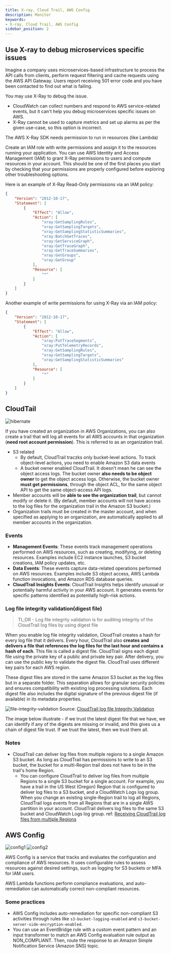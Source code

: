 ```yaml
---
title: X-ray, Cloud Trail, AWS Config
description: Monitor
keywords:
- X-ray, Cloud Trail, AWS Config
sidebar_position: 2
---
```


## Use X-ray to debug microservices specific issues

Imagine a company uses microservices-based infrastructure to process the API calls from clients, perform request filtering and cache requests using the AWS API Gateway. Users report receiving 501 error code and you have been contacted to find out what is failing. 

You may use X-Ray to debug the issue.

- CloudWatch can collect numbers and respond to AWS service-related events, but it can't help you debug microservices specific issues on AWS.
- X-Ray cannot be used to capture metrics and set up alarms as per the given use-case, so this option is incorrect.

The AWS X-Ray SDK needs permission to run in resources (like Lambda)

Create an IAM role with write permissions and assign it to the resources running your application. You can use AWS Identity and Access Management (IAM) to grant X-Ray permissions to users and compute resources in your account. This should be one of the first places you start by checking that your permissions are properly configured before exploring other troubleshooting options.

Here is an example of X-Ray Read-Only permissions via an IAM policy:


```json
{
    "Version": "2012-10-17",
    "Statement": [
        {
            "Effect": "Allow",
            "Action": [
                "xray:GetSamplingRules",
                "xray:GetSamplingTargets",
                "xray:GetSamplingStatisticSummaries",
                "xray:BatchGetTraces",
                "xray:GetServiceGraph",
                "xray:GetTraceGraph",
                "xray:GetTraceSummaries",
                "xray:GetGroups",
                "xray:GetGroup"
            ],
            "Resource": [
                "*"
            ]
        }
    ]
}
```


Another example of write permissions for using X-Ray via an IAM policy:


```json
{
    "Version": "2012-10-17",
    "Statement": [
        {
            "Effect": "Allow",
            "Action": [
                "xray:PutTraceSegments",
                "xray:PutTelemetryRecords",
                "xray:GetSamplingRules",
                "xray:GetSamplingTargets",
                "xray:GetSamplingStatisticSummaries"
            ],
            "Resource": [
                "*"
            ]
        }
    ]
}
```

## CloudTail

![hibernate](/img/aws/management/organizations/organizational-units-900x572.png)

If you have created an organization in AWS Organizations, you can also create a trail that will log all events for all AWS accounts in that organization (**need root account permission**). This is referred to as an organization trail.

- S3 related
    - By default, CloudTrail traczks only bucket-level actions. To track object-level actions, you need to enable Amazon S3 data events 
    - A bucket owner enabled CloudTrail. It doesn’t mean he can see the object access logs. The bucket owner **also needs to be object owner** to get the object access logs. Otherwise, the bucket owner **must get permissions**, through the object ACL, for the same object API to get the same object-access API logs.
- Member accounts will be **able to see the organization trail**, but cannot modify or delete it. (By default, member accounts will not have access to the log files for the organization trail in the Amazon S3 bucket.)
- Organization trails must be created in the master account, and when specified as applying to an organization, are automatically applied to all member accounts in the organization.

### Events

- **Management Events**: These events track management operations performed on AWS resources, such as creating, modifying, or deleting resources. Examples include EC2 instance launches, S3 bucket creations, IAM policy updates, etc.
- **Data Events**: These events capture data-related operations performed on AWS resources. Examples include S3 object access, AWS Lambda function invocations, and Amazon RDS database queries.
- **CloudTrail Insights Events**: CloudTrail Insights helps identify unusual or potentially harmful activity in your AWS account. It generates events for specific patterns identified as potentially high-risk actions.

### Log file integrity validation(digest file)

> TL;DR - Log file integrity validation is for auditing integrity of the CloudTrail log files by using digest file

When you enable log file integrity validation, CloudTrail creates a hash for every log file that it delivers. Every hour, CloudTrail also **creates and delivers a file that references the log files for the last hour and contains a hash of each**. This file is called a digest file. CloudTrail signs each digest file using the private key of a public and private key pair. After delivery, you can use the public key to validate the digest file. CloudTrail uses different key pairs for each AWS region.

These digest files are stored in the same Amazon S3 bucket as the log files but in a separate folder. This separation allows for granular security policies and ensures compatibility with existing log processing solutions. Each digest file also includes the digital signature of the previous digest file (if available) in its metadata properties.

![file-integrity-validation](/img/aws/management/monitor/file-integrity-validation.jpg)
Source: [CloudTrail log file Integrity Validation](https://www.youtube.com/watch?v=rk0RHxQCD8Q)

The image below illustrate - if we trust the latest digest file that we have, we can identify if any of the digests are missing or invalid, and this gives us a chain of digest file trust. If we trust the latest, then we trust them all.


### Notes

- CloudTrail can deliver log files from multiple regions to a single Amazon S3 bucket. As long as CloudTrail has permissions to write to an S3 bucket, the bucket for a multi-Region trail does not have to be in the trail's home Region.
    - You can configure CloudTrail to deliver log files from multiple Regions to a single S3 bucket for a single account. For example, you have a trail in the US West (Oregon) Region that is configured to deliver log files to a S3 bucket, and a CloudWatch Logs log group. When you change an existing single-Region trail to log all Regions, CloudTrail logs events from all Regions that are in a single AWS partition in your account. CloudTrail delivers log files to the same S3 bucket and CloudWatch Logs log group.  ref: [Receiving CloudTrail log files from multiple Regions](https://docs.aws.amazon.com/awscloudtrail/latest/userguide/receive-cloudtrail-log-files-from-multiple-regions.html)


## AWS Config

![config1](/img/aws/management/monitor/config1.png)
![config2](/img/aws/management/monitor/config2.png)

AWS Config is a service that tracks and evaluates the configuration and compliance of AWS resources. It uses configurable rules to assess resources against desired settings, such as logging for S3 buckets or MFA for IAM users. 

AWS Lambda functions perform compliance evaluations, and auto-remediation can automatically correct non-compliant resources. 

### Some practices

- AWS Config includes auto-remediation for specific non-compliant S3 activities through rules like `s3-bucket-logging-enabled` and `s3-bucket-server-side-encryption-enabled`.
- You can use an EventBridge rule with a custom event pattern and an input transformer to match an AWS Config evaluation rule output as NON_COMPLIANT. Then, route the response to an Amazon Simple Notification Service (Amazon SNS) topic.